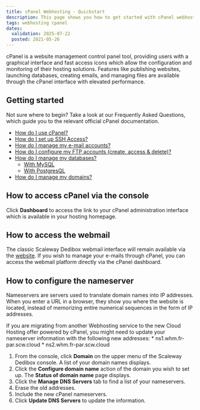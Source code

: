 ```yaml
---
title: cPanel Webhosting - Quickstart
description: This page shows you how to get started with cPanel webhosting.
tags: webhosting cpanel
dates:
  validation: 2025-07-22
  posted: 2021-05-26
---
```




<WebhostingOnline />

cPanel is a website management control panel tool, providing users with a graphical interface and fast access icons which allow the configuration and monitoring of their hosting solutions. Features like publishing websites, launching databases, creating emails, and managing files are available through the cPanel interface with elevated performance.

## Getting started

Not sure where to begin? Take a look at our Frequently Asked Questions, which guide you to the relevant official cPanel documentation.

* [How do I use cPanel?](https://docs.cpanel.net/cpanel/the-cpanel-interface/the-cpanel-interface/)
* [How do I set up SSH Access?](https://docs.cpanel.net/cpanel/security/ssh-access/)
* [How do I manage my e-mail accounts?](https://docs.cpanel.net/cpanel/email/email-accounts/#overview)
* [How do I configure my FTP accounts (create, access & delete)?](https://docs.cpanel.net/cpanel/files/ftp-accounts/)
* [How do I manage my databases?](https://docs.cpanel.net/cpanel/databases/)
  * [With MySQL](https://docs.cpanel.net/cpanel/databases/mysql-databases/)
  * [With PostgresQL](https://docs.cpanel.net/cpanel/databases/postgresql-databases/)
* [How do I manage my domains?](https://docs.cpanel.net/cpanel/domains/domains/)

## How to access cPanel via the console

Click **Dashboard** to access the link to your cPanel administration interface which is available in your hosting homepage.

<Lightbox image={image} alt="" />
<Lightbox image={image2} alt="" />
<Lightbox image={image3} alt="" />

## How to access the webmail

The classic Scaleway Dedibox webmail interface will remain available via the [website](https://webmail.online.net). If you wish to manage your e-mails through cPanel, you can access the webmail platform directly via the cPanel dashboard.

## How to configure the nameserver

Nameservers are servers used to translate domain names into IP addresses. When you enter a URL in a browser, they show you where the website is located, instead of memorizing entire numerical sequences in the form of IP addresses.

<Message type="important">
  If you are migrating from another Webhosting service to the new Cloud Hosting offer powered by cPanel, you might need to update your nameserver information with the following new addresses:
    * ns1.whm.fr-par.scw.cloud
    * ns2.whm.fr-par.scw.cloud
</Message>

1. From the console, click **Domain** on the upper menu of the Scaleway Dedibox console. A list of your domain names displays.
    <Lightbox image={image4} alt="" />
2. Click the **Configure domain name** action of the domain you wish to set up. The **Status of domain name** page displays.
    <Lightbox image={image5} alt="" />
    <Lightbox image={image6} alt="" />
3. Click the **Manage DNS Servers** tab to find a list of your nameservers.
4. Erase the old addresses.
5. Include the new cPanel nameservers.
6. Click **Update DNS Servers** to update the information.
